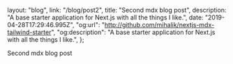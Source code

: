   layout: "blog",
  link: "/blog/post2",
  title: "Second mdx blog post",
  description:
    "A base starter application for Next.js with all the things I like.",
  date: "2019-04-28T17:29:46.995Z",
  "og:url": "http://github.com/mihalik/nextjs-mdx-tailwind-starter",
  "og:description":
    "A base starter application for Next.js with all the things I like.",
};

Second mdx blog post
